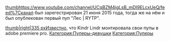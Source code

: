 [[Файл:KindrLindr.png|thumb]][[https://www.youtube.com/channel/UCqBZM4igLsB_mDI9ELcxUeQ/feed%7Cканал]] был зарегестрирован 21 июня 2015 года, тогда же на нём и был опублекован первый пуп "Лес | RYTP".

[[Файл:Лес RYTP|thumb|right|335 px]]Известно, что Kindr Lindr монтировала свои пупы в adobe premiere pro.
[[Категория:Пуперы-девушки]]
[[Категория:Пуперы]]
